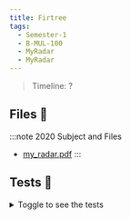 ```yaml
---
title: Firtree
tags:
  - Semester-1
  - B-MUL-100
  - MyRadar
  - MyRadar
---
```

> Timeline: ?


## Files 📂

:::note 2020 Subject and Files
- [my_radar.pdf](https://github.com/Studio-17/Epitech-Subjects/raw/main/Semester-1/B-MUL-100/MyRadar/MyRadar/my_radar.pdf)
:::

## Tests 🤖
<details>
  <summary>Toggle to see the tests</summary>
  <div>
Yo
  </div>
</details>

